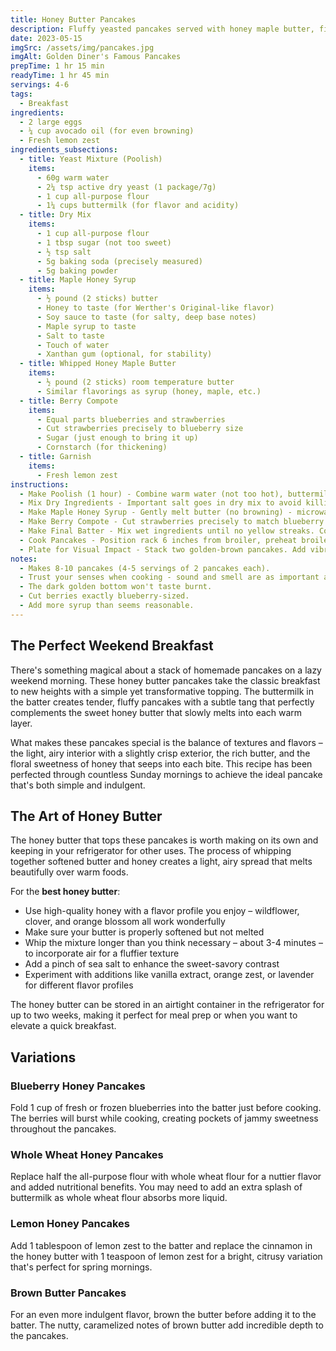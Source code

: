 ```yaml
---
title: Honey Butter Pancakes
description: Fluffy yeasted pancakes served with honey maple butter, finished with lemon zest.
date: 2023-05-15
imgSrc: /assets/img/pancakes.jpg
imgAlt: Golden Diner's Famous Pancakes
prepTime: 1 hr 15 min
readyTime: 1 hr 45 min
servings: 4-6
tags:
  - Breakfast
ingredients:
  - 2 large eggs
  - ¼ cup avocado oil (for even browning)
  - Fresh lemon zest
ingredients_subsections:
  - title: Yeast Mixture (Poolish)
    items:
      - 60g warm water
      - 2¼ tsp active dry yeast (1 package/7g)
      - 1 cup all-purpose flour
      - 1¼ cups buttermilk (for flavor and acidity)
  - title: Dry Mix
    items:
      - 1 cup all-purpose flour
      - 1 tbsp sugar (not too sweet)
      - ½ tsp salt
      - 5g baking soda (precisely measured)
      - 5g baking powder
  - title: Maple Honey Syrup
    items:
      - ½ pound (2 sticks) butter
      - Honey to taste (for Werther's Original-like flavor)
      - Soy sauce to taste (for salty, deep base notes)
      - Maple syrup to taste
      - Salt to taste
      - Touch of water
      - Xanthan gum (optional, for stability)
  - title: Whipped Honey Maple Butter
    items:
      - ½ pound (2 sticks) room temperature butter
      - Similar flavorings as syrup (honey, maple, etc.)
  - title: Berry Compote
    items:
      - Equal parts blueberries and strawberries
      - Cut strawberries precisely to blueberry size
      - Sugar (just enough to bring it up)
      - Cornstarch (for thickening)
  - title: Garnish
    items:
      - Fresh lemon zest
instructions:
  - Make Poolish (1 hour) - Combine warm water (not too hot), buttermilk, and yeast. Mix in first cup of flour until just combined. Texture should look like cottage cheese - lumps are good. Don't overmix or it will be gummy. Cover to prevent skin forming. Place in warm (not hot) spot for 1 hour. When ready, mixture should feel warm to touch and show active bubbles, with slight sour bread aroma.
  - Mix Dry Ingredients - Important salt goes in dry mix to avoid killing yeast. Combine remaining flour, sugar, salt, precisely measured baking soda and powder. Mix until homogeneous.
  - Make Maple Honey Syrup - Gently melt butter (no browning) - microwave okay. In separate bowl, combine honey, soy sauce, maple syrup, and salt. Mix until completely homogeneous - one solid color. Add to melted butter. Add touch of water. If using xanthan gum, whisk constantly while adding.
  - Make Berry Compote - Cut strawberries precisely to match blueberry size. Mix with sugar and cornstarch. Let macerate until white/powdery becomes wet/glazey. Cook quickly (1-2 minutes) - mixture will be violent and explosive initially. Done when berries become limp but maintain shape. Immediately shock in ice bath.
  - Make Final Batter - Mix wet ingredients until no yellow streaks. Combine with poolish. Gently fold in dry ingredients. Batter should look "alive" with bubbles forming and popping. Should have distinctive sourdough-like aroma.
  - Cook Pancakes - Position rack 6 inches from broiler, preheat broiler. Place pan on medium heat for full 5 minutes. Test drop should make gentle sizzle, not angry spitting. Pour ½ cup batter. Cook until bottom is golden brown. Move to cooler part for 30 seconds. Finish under broiler until top is set and lightly golden.
  - Plate for Visual Impact - Stack two golden-brown pancakes. Add vibrant berry compote. Add shaped quenelle of honey maple butter. Pour syrup generously - pancakes should be "drenched". Finish with fresh lemon zest.
notes:
  - Makes 8-10 pancakes (4-5 servings of 2 pancakes each).
  - Trust your senses when cooking - sound and smell are as important as sight.
  - The dark golden bottom won't taste burnt.
  - Cut berries exactly blueberry-sized.
  - Add more syrup than seems reasonable.
---
```


## The Perfect Weekend Breakfast

There's something magical about a stack of homemade pancakes on a lazy weekend morning. These honey butter pancakes take the classic breakfast to new heights with a simple yet transformative topping. The buttermilk in the batter creates tender, fluffy pancakes with a subtle tang that perfectly complements the sweet honey butter that slowly melts into each warm layer.

What makes these pancakes special is the balance of textures and flavors – the light, airy interior with a slightly crisp exterior, the rich butter, and the floral sweetness of honey that seeps into each bite. This recipe has been perfected through countless Sunday mornings to achieve the ideal pancake that's both simple and indulgent.

## The Art of Honey Butter

The honey butter that tops these pancakes is worth making on its own and keeping in your refrigerator for other uses. The process of whipping together softened butter and honey creates a light, airy spread that melts beautifully over warm foods.

For the **best honey butter**:
- Use high-quality honey with a flavor profile you enjoy – wildflower, clover, and orange blossom all work wonderfully
- Make sure your butter is properly softened but not melted
- Whip the mixture longer than you think necessary – about 3-4 minutes – to incorporate air for a fluffier texture
- Add a pinch of sea salt to enhance the sweet-savory contrast
- Experiment with additions like vanilla extract, orange zest, or lavender for different flavor profiles

The honey butter can be stored in an airtight container in the refrigerator for up to two weeks, making it perfect for meal prep or when you want to elevate a quick breakfast.

## Variations

### Blueberry Honey Pancakes
Fold 1 cup of fresh or frozen blueberries into the batter just before cooking. The berries will burst while cooking, creating pockets of jammy sweetness throughout the pancakes.

### Whole Wheat Honey Pancakes
Replace half the all-purpose flour with whole wheat flour for a nuttier flavor and added nutritional benefits. You may need to add an extra splash of buttermilk as whole wheat flour absorbs more liquid.

### Lemon Honey Pancakes
Add 1 tablespoon of lemon zest to the batter and replace the cinnamon in the honey butter with 1 teaspoon of lemon zest for a bright, citrusy variation that's perfect for spring mornings.

### Brown Butter Pancakes
For an even more indulgent flavor, brown the butter before adding it to the batter. The nutty, caramelized notes of brown butter add incredible depth to the pancakes.
